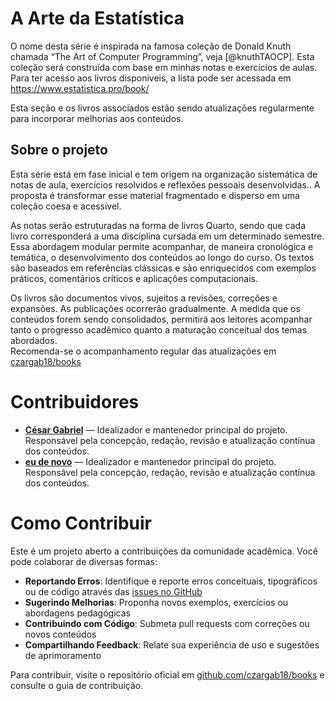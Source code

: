 # A Arte da Estatística {#title .headline-page }

O nome desta série é inspirada na famosa coleção de Donald Knuth chamada "The Art of Computer Programming", veja [@knuthTAOCP]. Esta coleção será construída com base em minhas notas e exercícios de aulas. Para ter acesso aos livros disponiveis, a lista pode ser acessada em [https://www.estatistica.pro/book/](https://www.estatistica.pro/book/)

::: {.callout-warning title="Nota"}
Esta seção e os livros associados estão sendo atualizações regularmente para incorporar melhorias aos conteúdos.
:::

## Sobre o projeto {.headline2}
Esta série está em fase inicial e tem origem na organização sistemática de notas de aula, exercícios resolvidos e reflexões pessoais desenvolvidas.. A proposta é transformar esse material fragmentado e disperso em uma coleção coesa e acessível.  

As notas serão estruturadas na forma de livros Quarto, sendo que cada livro corresponderá a uma disciplina cursada em um determinado semestre.
Essa abordagem modular permite acompanhar, de maneira cronológica e temática, o desenvolvimento dos conteúdos ao longo do curso.
Os textos são baseados em referências clássicas e são enriquecidos com exemplos práticos, comentários críticos e aplicações computacionais.  

Os livros são documentos vivos, sujeitos a revisões, correções e expansões. As publicações ocorrerão gradualmente. A medida que os conteúdos forem sendo consolidados, permitirá aos leitores acompanhar tanto o progresso acadêmico quanto a maturação conceitual dos temas abordados.  
Recomenda-se o acompanhamento regular das atualizações em [czargab18/books](https://github.com/czargab18/books)

# Contribuidores {.headline2}

- **[César Gabriel](https://www.cesargabriel.com.br)** — Idealizador e mantenedor principal do projeto. Responsável pela concepção, redação, revisão e atualização contínua dos conteúdos.
- **[eu de novo](https://www.cesargabriel.com.br)** — Idealizador e mantenedor principal do projeto. Responsável pela concepção, redação, revisão e atualização contínua dos conteúdos.

# Como Contribuir {.headline2}

Este é um projeto aberto a contribuições da comunidade acadêmica. Você pode colaborar de diversas formas:

- **Reportando Erros**: Identifique e reporte erros conceituais, tipográficos ou de código através das [issues no GitHub](https://github.com/czargab18/books/issues)
- **Sugerindo Melhorias**: Proponha novos exemplos, exercícios ou abordagens pedagógicas
- **Contribuindo com Código**: Submeta pull requests com correções ou novos conteúdos
- **Compartilhando Feedback**: Relate sua experiência de uso e sugestões de aprimoramento

Para contribuir, visite o repositório oficial em [github.com/czargab18/books](https://github.com/czargab18/books) e consulte o guia de contribuição.